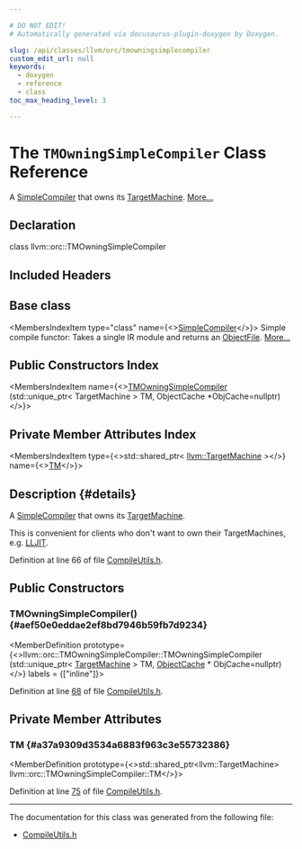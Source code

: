 ```yaml
---

# DO NOT EDIT!
# Automatically generated via docusaurus-plugin-doxygen by Doxygen.

slug: /api/classes/llvm/orc/tmowningsimplecompiler
custom_edit_url: null
keywords:
  - doxygen
  - reference
  - class
toc_max_heading_level: 3

---
```





# The `TMOwningSimpleCompiler` Class Reference

<DoxygenPage pluginConfig={pluginConfig}>

A <a href="/docs/api/classes/llvm/orc/simplecompiler">SimpleCompiler</a> that owns its <a href="/docs/api/classes/llvm/targetmachine">TargetMachine</a>. <a href="#details">More...</a>

## Declaration

<CodeBlock>class llvm::orc::TMOwningSimpleCompiler</CodeBlock>

## Included Headers

<IncludesList>
<IncludesListItem
  filePath="llvm/ExecutionEngine/Orc/CompileUtils.h"
  permalink="/docs/api/files/include/include/llvm/include/llvm/executionengine/include/llvm/executionengine/orc/compileutils-h"
  isLocal="true" />
</IncludesList>

## Base class

<MembersIndex>

<MembersIndexItem
  type="class"
  name={<><a href="/docs/api/classes/llvm/orc/simplecompiler">SimpleCompiler</a></>}>
Simple compile functor: Takes a single IR module and returns an <a href="/docs/api/classes/llvm/objectfile">ObjectFile</a>. <a href="/docs/api/classes/llvm/orc/simplecompiler/#details">More...</a>
</MembersIndexItem>

</MembersIndex>

## Public Constructors Index

<MembersIndex>

<MembersIndexItem
  name={<><a href="#aef50e0eddae2ef8bd7946b59fb7d9234">TMOwningSimpleCompiler</a> (std::unique&#95;ptr&lt; TargetMachine &gt; TM, ObjectCache &#42;ObjCache=nullptr)</>}>
</MembersIndexItem>

</MembersIndex>

## Private Member Attributes Index

<MembersIndex>

<MembersIndexItem
  type={<>std::shared&#95;ptr&lt; <a href="/docs/api/classes/llvm/targetmachine">llvm::TargetMachine</a> &gt;</>}
  name={<><a href="#a37a9309d3534a6883f963c3e55732386">TM</a></>}>
</MembersIndexItem>

</MembersIndex>

## Description {#details}

A <a href="/docs/api/classes/llvm/orc/simplecompiler">SimpleCompiler</a> that owns its <a href="/docs/api/classes/llvm/targetmachine">TargetMachine</a>.

This is convenient for clients who don&#39;t want to own their TargetMachines, e.g. <a href="/docs/api/classes/llvm/orc/lljit">LLJIT</a>.

Definition at line 66 of file <a href="/docs/api/files/include/include/llvm/include/llvm/executionengine/include/llvm/executionengine/orc/compileutils-h">CompileUtils.h</a>.

<SectionDefinition>

## Public Constructors

### TMOwningSimpleCompiler() {#aef50e0eddae2ef8bd7946b59fb7d9234}

<MemberDefinition
  prototype={<>llvm::orc::TMOwningSimpleCompiler::TMOwningSimpleCompiler (std::unique&#95;ptr&lt; <a href="/docs/api/classes/llvm/targetmachine">TargetMachine</a> &gt; TM, <a href="/docs/api/classes/llvm/objectcache">ObjectCache</a> &#42; ObjCache=nullptr)</>}
  labels = {["inline"]}>

Definition at line <a href="/docs/api/files/include/include/llvm/include/llvm/executionengine/include/llvm/executionengine/orc/compileutils-h/#l00068">68</a> of file <a href="/docs/api/files/include/include/llvm/include/llvm/executionengine/include/llvm/executionengine/orc/compileutils-h">CompileUtils.h</a>.
</MemberDefinition>

</SectionDefinition>

<SectionDefinition>

## Private Member Attributes

### TM {#a37a9309d3534a6883f963c3e55732386}

<MemberDefinition
  prototype={<>std::shared&#95;ptr&lt;llvm::TargetMachine&gt; llvm::orc::TMOwningSimpleCompiler::TM</>}>

Definition at line <a href="/docs/api/files/include/include/llvm/include/llvm/executionengine/include/llvm/executionengine/orc/compileutils-h/#l00075">75</a> of file <a href="/docs/api/files/include/include/llvm/include/llvm/executionengine/include/llvm/executionengine/orc/compileutils-h">CompileUtils.h</a>.
</MemberDefinition>

</SectionDefinition>

<hr/>

The documentation for this class was generated from the following file:

<ul>
<li><a href="/docs/api/files/include/include/llvm/include/llvm/executionengine/include/llvm/executionengine/orc/compileutils-h">CompileUtils.h</a></li>
</ul>

</DoxygenPage>
